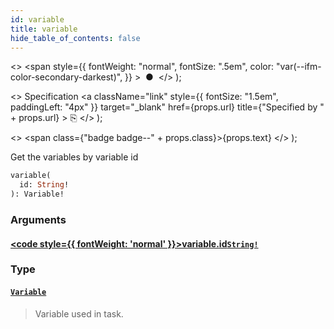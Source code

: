 ```yaml
---
id: variable
title: variable
hide_table_of_contents: false
---
```


  <>
    <span
      style={{
        fontWeight: "normal",
        fontSize: ".5em",
        color: "var(--ifm-color-secondary-darkest)",
      }}
    >
      &nbsp;●&nbsp;
    </span>
  </>
);

  <>
    Specification
    <a
      className="link"
      style={{ fontSize: "1.5em", paddingLeft: "4px" }}
      target="_blank"
      href={props.url}
      title={"Specified by " + props.url}
    >
      ⎘
    </a>
  </>
);

  <>
    <span class={"badge badge--" + props.class}>{props.text}</span>
  </>
);

Get the variables by variable id

```graphql
variable(
  id: String!
): Variable!
```

### Arguments

#### [<code style={{ fontWeight: 'normal' }}>variable.<b>id</b></code>](#)<Bullet />[`String!`](/docs/apis-tools/tasklist-api/scalars/string) <Badge class="secondary" text="non-null"/> <Badge class="secondary" text="scalar"/>

>

### Type

#### [`Variable`](/docs/apis-tools/tasklist-api/objects/variable) <Badge class="secondary" text="object"/>

> Variable used in task.
